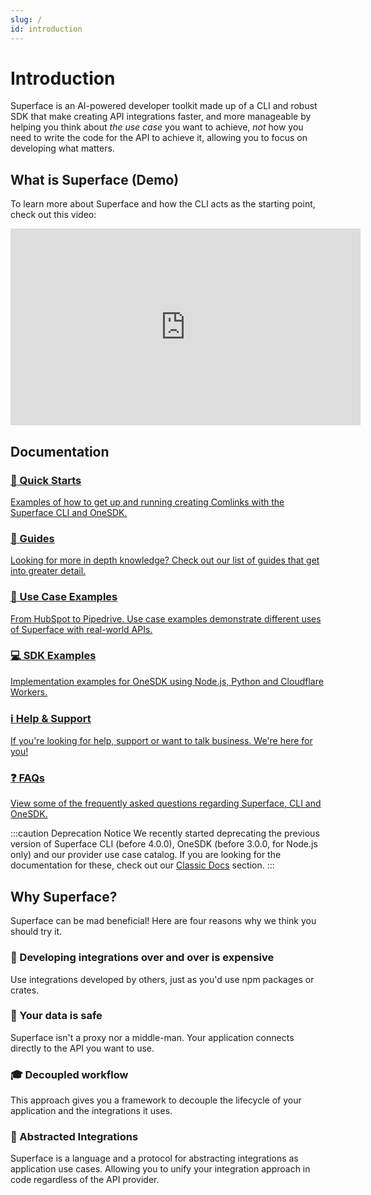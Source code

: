 ```yaml
---
slug: /
id: introduction
---
```


# Introduction

Superface is an AI-powered developer toolkit made up of a CLI and robust SDK that make creating API integrations faster, and more manageable by helping you think about _the use case_ you want to achieve, _not_ how you need to write the code for the API to achieve it, allowing you to focus on developing what matters.

## What is Superface (Demo)

To learn more about Superface and how the CLI acts as the starting point, check out this video:

<iframe
  width="560"
  height="315"
  src="https://www.youtube.com/embed/anweAsYLqo8"
  title="YouTube video player"
  frameborder="0"
  allow="accelerometer; autoplay; clipboard-write; encrypted-media; gyroscope; picture-in-picture;"
  allowfullscreen
></iframe>

## Documentation

<div className="row padding-bottom--lg">
  <div className="col col--6">
    <div className="card shadow">
      <a href="/docs/introduction/install-superface" className="menu__link">
        <div className="card__body">
          <h3>🏃 Quick Starts</h3>
          <p>
            Examples of how to get up and running creating Comlinks with the
            Superface CLI and OneSDK.
          </p>
        </div>
      </a>
    </div>
  </div>
  <div className="col col--6">
    <div className="card shadow">
      <a href="/docs/guides/how-to-create" className="menu__link">
        <div className="card__body">
          <h3>🔎 Guides</h3>
          <p>
            Looking for more in depth knowledge? Check out our list of guides
            that get into greater detail.
          </p>
        </div>
      </a>
    </div>
  </div>
  <div className="col col--6">
    <div className="card shadow">
      <a href="/docs/api-examples" className="menu__link">
        <div className="card__body">
          <h3>💼 Use Case Examples</h3>
          <p>
            From HubSpot to Pipedrive. Use case examples demonstrate different
            uses of Superface with real-world APIs.
          </p>
        </div>
      </a>
    </div>
  </div>
  <div className="col col--6">
    <div className="card shadow">
      <a href="/docs/examples" className="menu__link">
        <div className="card__body">
          <h3>💻 SDK Examples</h3>
          <p>
            Implementation examples for OneSDK using Node.js, Python and
            Cloudflare Workers.
          </p>
        </div>
      </a>
    </div>
  </div>
  <div className="col col--6">
    <div className="card shadow">
      <a href="/docs/support" className="menu__link">
        <div className="card__body">
          <h3>ℹ️ Help & Support</h3>
          <p>
            If you're looking for help, support or want to talk business. We're
            here for you!
          </p>
        </div>
      </a>
    </div>
  </div>
  <div className="col col--6">
    <div className="card shadow">
      <a href="/docs/faq" className="menu__link">
        <div className="card__body">
          <h3>❓ FAQs</h3>
          <p>
            View some of the frequently asked questions regarding Superface, CLI
            and OneSDK.
          </p>
        </div>
      </a>
    </div>
  </div>
</div>

:::caution Deprecation Notice
We recently started deprecating the previous version of Superface CLI (before 4.0.0), OneSDK (before 3.0.0, for Node.js only) and our provider use case catalog. If you are looking for the documentation for these, check out our [Classic Docs](./classic/index.mdx) section.
:::

## Why Superface?

Superface can be mad beneficial! Here are four reasons why we think you should try it.

<div className="row padding-bottom--lg">
  <div className="col col--6">
    <div className="card shadow">
      <div className="card__body">
        <h3>💸 Developing integrations over and over is expensive</h3>
        <p>Use integrations developed by others, just as you'd use npm packages or crates.
        </p>
      </div>
    </div>
  </div>

<div className="col col--6">
    <div className="card shadow">
      <div className="card__body">
        <h3>🔐 Your data is safe</h3>
        <p>Superface isn't a proxy nor a middle-man. Your application connects directly to the API you want to use.
        </p>
      </div>
    </div>
  </div>
  <div className="col col--6">
    <div className="card shadow">
      <div className="card__body">
        <h3>🎓 Decoupled workflow</h3>
        <p>This approach gives you a framework to decouple the lifecycle of your application and the integrations it uses.
        </p>
      </div>
    </div>
  </div>
    <div className="col col--6">
    <div className="card shadow">
      <div className="card__body">
        <h3>🧐 Abstracted Integrations</h3>
        <p>Superface is a language and a protocol for abstracting integrations as application use cases. Allowing you to unify your integration approach in code regardless of the API provider.
        </p>
      </div>
    </div>
  </div>
</div>
